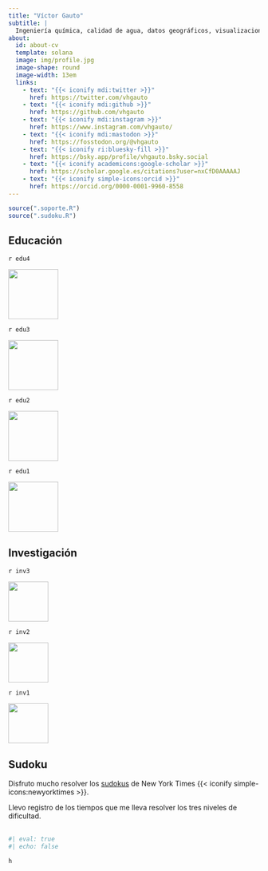 ```yaml
---
title: "Víctor Gauto"
subtitle: |
  Ingeniería química, calidad de agua, datos geográficos, visualizaciones de datos.
about:
  id: about-cv
  template: solana
  image: img/profile.jpg
  image-shape: round
  image-width: 13em
  links:
    - text: "{{< iconify mdi:twitter >}}"
      href: https://twitter.com/vhgauto
    - text: "{{< iconify mdi:github >}}"
      href: https://github.com/vhgauto
    - text: "{{< iconify mdi:instagram >}}"
      href: https://www.instagram.com/vhgauto/
    - text: "{{< iconify mdi:mastodon >}}"
      href: https://fosstodon.org/@vhgauto
    - text: "{{< iconify ri:bluesky-fill >}}"
      href: https://bsky.app/profile/vhgauto.bsky.social
    - text: "{{< iconify academicons:google-scholar >}}"
      href: https://scholar.google.es/citations?user=nxCfD0AAAAAJ
    - text: "{{< iconify simple-icons:orcid >}}"
      href: https://orcid.org/0000-0001-9960-8558
---
```


```r
source(".soporte.R")
source(".sudoku.R")
```

::: {#about-cv}
:::

## Educación

:::: {.grid}
::: {.g-col-9}
`r edu4`
:::

::: {.g-col-3}
![](img/logo_ig.jpg){fig-align="center" height="100"}
:::

::: {.g-col-9}
`r edu3`
:::

::: {.g-col-3}
![](img/logo_ig.jpg){fig-align="center" height="100px"}
:::

::: {.g-col-9}
`r edu2`
:::

::: {.g-col-3}
![](img/logo_sogang.png){fig-align="center" height="100px"}
:::

::: {.g-col-9}
`r edu1`
:::

::: {.g-col-3}
![](img/logo_utn.png){fig-align="center" height="100px"}
:::
::::

## Investigación

:::: {.grid}
::: {.g-col-9}
`r inv3`
:::

::: {.g-col-3}
![](img/logo_utn.png){fig-align="center" height="80px"}
:::

::: {.g-col-9}
`r inv2`
:::

::: {.g-col-3}
![](img/logo_irea.png){fig-align="center" height="80px"}
:::

::: {.g-col-9}
`r inv1`
:::

::: {.g-col-3}
![](img/logo_sogang.png){fig-align="center" height="80px"}
:::
::::

## Sudoku

Disfruto mucho resolver los [sudokus](https://www.nytimes.com/puzzles/sudoku) de New York Times {{< iconify simple-icons:newyorktimes >}}.

Llevo registro de los tiempos que me lleva resolver los tres niveles de dificultad. <br> <br>

```r
#| eval: true
#| echo: false

h
```

